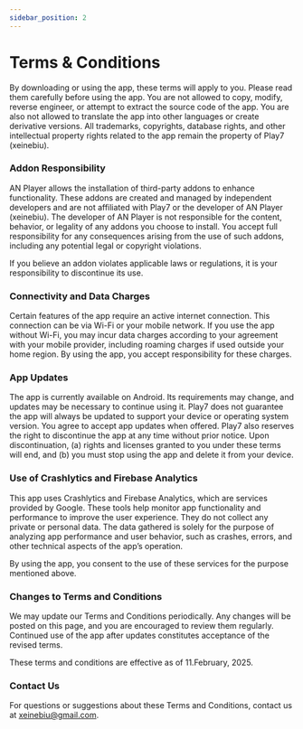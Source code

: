```yaml
---
sidebar_position: 2
---
```


# Terms & Conditions

By downloading or using the app, these terms will apply to you. Please read them carefully before using the app. You are not allowed to copy, modify, reverse engineer, or attempt to extract the source code of the app. You are also not allowed to translate the app into other languages or create derivative versions. All trademarks, copyrights, database rights, and other intellectual property rights related to the app remain the property of Play7 (xeinebiu).

### Addon Responsibility
AN Player allows the installation of third-party addons to enhance functionality. These addons are created and managed by independent developers and are not affiliated with Play7 or the developer of AN Player (xeinebiu). The developer of AN Player is not responsible for the content, behavior, or legality of any addons you choose to install. You accept full responsibility for any consequences arising from the use of such addons, including any potential legal or copyright violations.

If you believe an addon violates applicable laws or regulations, it is your responsibility to discontinue its use.

### Connectivity and Data Charges
Certain features of the app require an active internet connection. This connection can be via Wi-Fi or your mobile network. If you use the app without Wi-Fi, you may incur data charges according to your agreement with your mobile provider, including roaming charges if used outside your home region. By using the app, you accept responsibility for these charges.

### App Updates
The app is currently available on Android. Its requirements may change, and updates may be necessary to continue using it. Play7 does not guarantee the app will always be updated to support your device or operating system version. You agree to accept app updates when offered. Play7 also reserves the right to discontinue the app at any time without prior notice. Upon discontinuation,
(a) rights and licenses granted to you under these terms will end, and (b) you must stop using the app and delete it from your device.

### Use of Crashlytics and Firebase Analytics
This app uses Crashlytics and Firebase Analytics, which are services provided by Google. These tools help monitor app functionality and performance to improve the user experience. They do not collect any private or personal data. The data gathered is solely for the purpose of analyzing app performance and user behavior, such as crashes, errors, and other technical aspects of the app’s operation.

By using the app, you consent to the use of these services for the purpose mentioned above.

### Changes to Terms and Conditions
We may update our Terms and Conditions periodically. Any changes will be posted on this page, and you are encouraged to review them regularly. Continued use of the app after updates constitutes acceptance of the revised terms.

These terms and conditions are effective as of 11.February, 2025.

### Contact Us
For questions or suggestions about these Terms and Conditions, contact us at xeinebiu@gmail.com.
